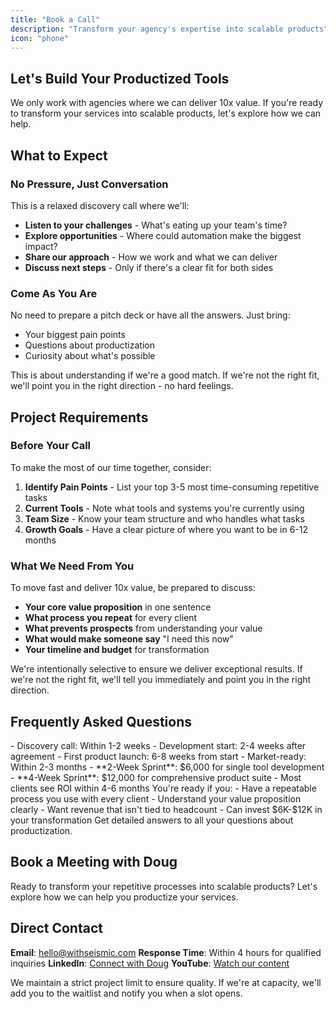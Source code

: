 ```yaml
---
title: "Book a Call"
description: "Transform your agency's expertise into scalable products"
icon: "phone"
---
```


<script type="application/ld+json">
  {`{
  "@context": "https://schema.org",
  "@type": "ContactPage",
  "name": "Contact WithSeismic",
  "description": "Book a discovery call with WithSeismic",
  "url": "https://withseismic.com/contact",
  "mainEntity": {
    "@type": "Organization",
    "name": "WithSeismic",
    "email": "hello@withseismic.com",
    "contactPoint": {
      "@type": "ContactPoint",
      "contactType": "Sales",
      "email": "hello@withseismic.com"
    }
  }
}`}
</script>


## Let's Build Your Productized Tools

We only work with agencies where we can deliver 10x value. If you're ready to transform your services into scalable products, let's explore how we can help.

## What to Expect

### No Pressure, Just Conversation

This is a relaxed discovery call where we'll:

- **Listen to your challenges** - What's eating up your team's time?
- **Explore opportunities** - Where could automation make the biggest impact?
- **Share our approach** - How we work and what we can deliver
- **Discuss next steps** - Only if there's a clear fit for both sides

### Come As You Are

No need to prepare a pitch deck or have all the answers. Just bring:

- Your biggest pain points
- Questions about productization
- Curiosity about what's possible

This is about understanding if we're a good match. If we're not the right fit, we'll point you in the right direction - no hard feelings.

## Project Requirements

### Before Your Call

To make the most of our time together, consider:

1. **Identify Pain Points** - List your top 3-5 most time-consuming repetitive tasks
2. **Current Tools** - Note what tools and systems you're currently using
3. **Team Size** - Know your team structure and who handles what tasks
4. **Growth Goals** - Have a clear picture of where you want to be in 6-12 months

### What We Need From You

To move fast and deliver 10x value, be prepared to discuss:

- **Your core value proposition** in one sentence
- **What process you repeat** for every client
- **What prevents prospects** from understanding your value
- **What would make someone say** "I need this now"
- **Your timeline and budget** for transformation

<Info>
  We're intentionally selective to ensure we deliver exceptional results. If
  we're not the right fit, we'll tell you immediately and point you in the right
  direction.
</Info>

## Frequently Asked Questions

<Accordion icon="question" title="How quickly can we get started?">
  - Discovery call: Within 1-2 weeks - Development start: 2-4 weeks after
  agreement - First product launch: 6-8 weeks from start - Market-ready: Within
  2-3 months
</Accordion>

<Accordion icon="dollar" title="What's the investment?">
  - **2-Week Sprint**: $6,000 for single tool development - **4-Week Sprint**:
  $12,000 for comprehensive product suite - Most clients see ROI within 4-6
  months
</Accordion>

<Accordion icon="check" title="Are we a good fit?">
  You're ready if you: - Have a repeatable process you use with every client -
  Understand your value proposition clearly - Want revenue that isn't tied to
  headcount - Can invest $6K-$12K in your transformation
</Accordion>

<Card title="See All FAQs" icon="circle-question" href="/contact/faq">
  Get detailed answers to all your questions about productization.
</Card>

## Book a Meeting with Doug

Ready to transform your repetitive processes into scalable products? Let's explore how we can help you productize your services.

<div style={{ textAlign: "center", margin: "32px 0" }}>
  <CalButton
    calLink="dougwithseismic/30min"
    namespace="30min"
    layout="month_view"
    buttonText="Book a Meeting with Doug"
  />
</div>

## Direct Contact

**Email**: hello@withseismic.com
**Response Time**: Within 4 hours for qualified inquiries
**LinkedIn**: [Connect with Doug](https://linkedin.com/in/dougsilkstone)
**YouTube**: [Watch our content](https://youtube.com/@dougsilkstone)

<Warning>
  We maintain a strict project limit to ensure quality. If we're at capacity,
  we'll add you to the waitlist and notify you when a slot opens.
</Warning>
